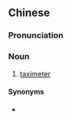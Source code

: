 {{also|计程器}}
==Chinese==
{{zh-forms|s=计程器|type=21}}

===Pronunciation===
{{zh-pron
|m=jìchéngqì
|c=gai3 cing4 hei3
|cat=n
}}

===Noun===
{{zh-noun}}

# [[taximeter]]

====Synonyms====
* {{zh-l|計程表}}